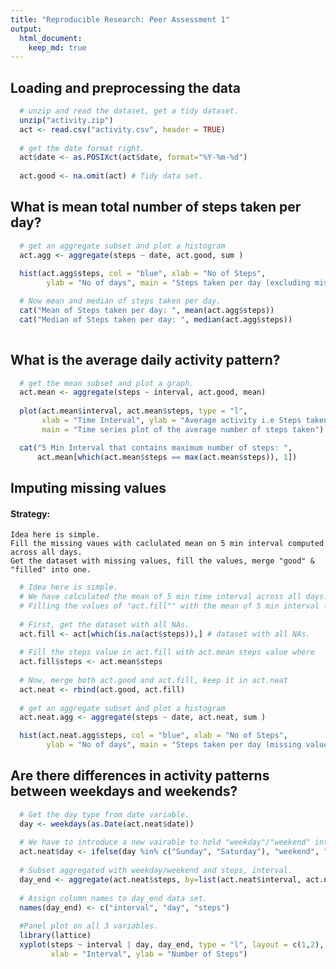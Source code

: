 ```yaml
---
title: "Reproducible Research: Peer Assessment 1"
output: 
  html_document:
    keep_md: true
---
```



## Loading and preprocessing the data
```r

  # unzip and read the dataset, get a tidy dataset.
  unzip("activity.zip")
  act <- read.csv("activity.csv", header = TRUE)
  
  # get the date format right.
  act$date <- as.POSIXct(act$date, format="%Y-%m-%d")
  
  act.good <- na.omit(act) # Tidy data set.
```

## What is mean total number of steps taken per day?
```r
  
  # get an aggregate subset and plot a histogram
  act.agg <- aggregate(steps ~ date, act.good, sum )

  hist(act.agg$steps, col = "blue", xlab = "No of Steps",
        ylab = "No of days", main = "Steps taken per day (excluding missing values)")
  
  # Now mean and median of steps taken per day.
  cat("Mean of Steps taken per day: ", mean(act.agg$steps))
  cat("Median of Steps taken per day: ", median(act.agg$steps))
        
```  


## What is the average daily activity pattern?
```r
  
  # get the mean subset and plot a graph.
  act.mean <- aggregate(steps ~ interval, act.good, mean)
  
  plot(act.mean$interval, act.mean$steps, type = "l", 
       xlab = "Time Interval", ylab = "Average activity i.e Steps taken",
       main = "Time series plot of the average number of steps taken")

  cat("5 Min Interval that contains maximum number of steps: ",
      act.mean[which(act.mean$steps == max(act.mean$steps)), 1])
```  


## Imputing missing values
#### Strategy:
    Idea here is simple.  
    Fill the missing vaues with caclulated mean on 5 min interval computed across all days. 
    Get the dataset with missing values, fill the values, merge "good" & "filled" into one.  
   
```r
  # Idea here is simple.
  # We have calculated the mean of 5 min time interval across all days.
  # Filling the values of "act.fill"" with the mean of 5 min interval from "act.mean"
  
  # First, get the dataset with all NAs.
  act.fill <- act[which(is.na(act$steps)),] # dataset with all NAs.
  
  # Fill the steps value in act.fill with act.mean steps value where
  act.fill$steps <- act.mean$steps
  
  # Now, merge both act.good and act.fill, keep it in act.neat
  act.neat <- rbind(act.good, act.fill)
  
  # get an aggregate subset and plot a histogram
  act.neat.agg <- aggregate(steps ~ date, act.neat, sum )

  hist(act.neat.agg$steps, col = "blue", xlab = "No of Steps",
        ylab = "No of days", main = "Steps taken per day (missing values imputed)")
```

## Are there differences in activity patterns between weekdays and weekends?
```r
  # Get the day type from date variable.
  day <- weekdays(as.Date(act.neat$date))
  
  # We have to introduce a new vairable to hold "weekday"/"weekend" into our dataset.
  act.neat$day <- ifelse(day %in% c("Sunday", "Saturday"), "weekend", "weekday")
  
  # Subset aggregated with weekday/weekend and steps, interval.
  day_end <- aggregate(act.neat$steps, by=list(act.neat$interval, act.neat$day), mean)
  
  # Assign column names to day_end data set.
  names(day_end) <- c("interval", "day", "steps")
        
  #Panel plot on all 3 variables.
  library(lattice)
  xyplot(steps ~ interval | day, day_end, type = "l", layout = c(1,2),
         xlab = "Interval", ylab = "Number of Steps")
  
```
